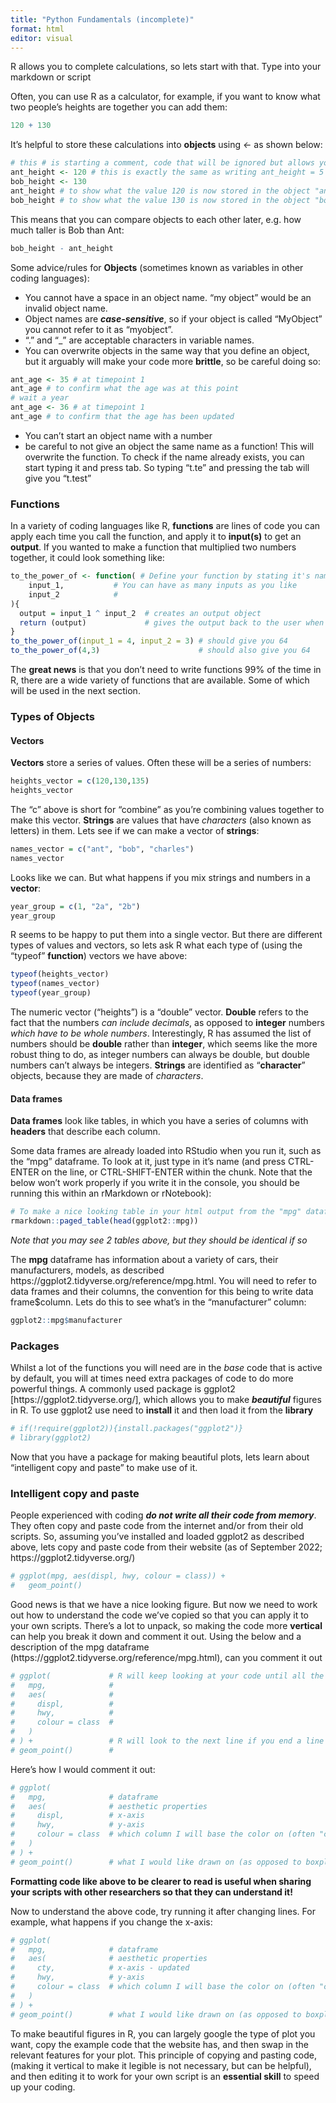 ```yaml
---
title: "Python Fundamentals (incomplete)"
format: html
editor: visual
---
```


R allows you to complete calculations, so lets start with that. Type into your markdown or script

Often, you can use R as a calculator, for example, if you want to know what two people's heights are together you can add them:
```r
120 + 130
```

It's helpful to store these calculations into **objects** using *<-* as shown below:
```r
# this # is starting a comment, code that will be ignored but allows you to annotate your work
ant_height <- 120 # this is exactly the same as writing ant_height = 5 + 2, but <- is encouraged in R to avoid confusion with other uses of = (e.g. == operator when you are comparing if two values are identical)
bob_height <- 130
ant_height # to show what the value 120 is now stored in the object "ant_height"
bob_height # to show what the value 130 is now stored in the object "bob_height"
```


This means that you can compare objects to each other later, e.g. how much taller is Bob than Ant:

```r
bob_height - ant_height
```

Some advice/rules for **Objects** (sometimes known as variables in other coding languages):

- You cannot have a space in an object name. "my object" would be an invalid object name.
- Object names are ***case-sensitive***, so if your object is called "MyObject" you cannot refer to it as "myobject".
- "." and "_" are acceptable characters in variable names.
- You can overwrite objects in the same way that you define an object, but it arguably will make your code more **brittle**, so be careful doing so:

```r
ant_age <- 35 # at timepoint 1
ant_age # to confirm what the age was at this point
# wait a year
ant_age <- 36 # at timepoint 1
ant_age # to confirm that the age has been updated
```

- You can't start an object name with a number
- be careful to not give an object the same name as a function! This will overwrite the function. To check if the name already exists, you can start typing it and press tab. So typing "t.te" and pressing the tab will give you "t.test"


### Functions

In a variety of coding languages like R, **functions** are lines of code you can apply each time you call the function, and apply it to **input(s)** to get an **output**. If you wanted to make a function that multiplied two numbers together, it could look something like:

```r
to_the_power_of <- function( # Define your function by stating it's name 
    input_1,           # You can have as many inputs as you like
    input_2            # 
){ 
  output = input_1 ^ input_2  # creates an output object 
  return (output)             # gives the output back to the user when they run the function
}
to_the_power_of(input_1 = 4, input_2 = 3) # should give you 64
to_the_power_of(4,3)                      # should also give you 64
```

The **great news** is that you don't need to write functions 99% of the time in R, there are a wide variety of functions that are available. Some of which will be used in the next section.

### Types of Objects

#### Vectors

**Vectors** store a series of values. Often these will be a series of numbers:

```r
heights_vector = c(120,130,135)
heights_vector
```

The "c" above is short for "combine" as you're combining values together to make this vector. 
**Strings** are values that have *characters* (also known as letters) in them. Lets see if we can make a vector of **strings**:

```r
names_vector = c("ant", "bob", "charles")
names_vector
```

Looks like we can. But what happens if you mix strings and numbers in a **vector**:

```r
year_group = c(1, "2a", "2b")
year_group
```

R seems to be happy to put them into a single vector. But there are different types of values and vectors, so lets ask R what each type of (using the "typeof" **function**) vectors we have above:

```r
typeof(heights_vector)
typeof(names_vector)
typeof(year_group)
```

The numeric vector ("heights") is a "double" vector. **Double** refers to the fact that the numbers *can include decimals*, as opposed to **integer** numbers *which have to be whole numbers*. Interestingly, R has assumed the list of numbers should be **double** rather than **integer**, which seems like the more robust thing to do, as integer numbers can always be double, but double numbers can't always be integers. **Strings** are identified as "**character**" objects, because they are made of *characters*.

#### Data frames

**Data frames** look like tables, in which you have a series of columns with **headers** that describe each column. 

Some data frames are already loaded into RStudio when you run it, such as the "mpg" dataframe. To look at it, just type in it's name (and press CTRL-ENTER on the line, or CTRL-SHIFT-ENTER within the chunk. Note that the below won't work properly if you write it in the console, you should be running this within an rMarkdown or rNotebook):

```r
# To make a nice looking table in your html output from the "mpg" dataframe from the ggplot2 package:
rmarkdown::paged_table(head(ggplot2::mpg))
```
*Note that you may see 2 tables above, but they should be identical if so*

The **mpg** dataframe has information about a variety of cars, their manufacturers, models, as described https://ggplot2.tidyverse.org/reference/mpg.html. You will need to refer to data frames and their columns, the convention for this being to write data frame$column. Lets do this to see what's in the "manufacturer" column:

```r
ggplot2::mpg$manufacturer
```


### Packages

Whilst a lot of the functions you will need are in the *base* code that is active by default, you will at times need extra packages of code to do more powerful things. A commonly used package is ggplot2 [https://ggplot2.tidyverse.org/], which allows you to make ***beautiful*** figures in R. To use ggplot2 use need to **install** it and then load it from the **library**

```r
# if(!require(ggplot2)){install.packages("ggplot2")}
# library(ggplot2)
```

Now that you have a package for making beautiful plots, lets learn about "intelligent copy and paste" to make use of it.

### Intelligent copy and paste

People experienced with coding ***do not write all their code from memory***. They often copy and paste code from the internet and/or from their old scripts. So, assuming you've installed and loaded ggplot2 as described above, lets copy and paste code from their website (as of September 2022; https://ggplot2.tidyverse.org/)

```r
# ggplot(mpg, aes(displ, hwy, colour = class)) + 
#   geom_point()
```
Good news is that we have a nice looking figure. But now we need to work out how to understand the code we've copied so that you can apply it to your own scripts. There's a lot to unpack, so making the code more **vertical** can help you break it down and comment it out. Using the below and a description of the mpg dataframe (https://ggplot2.tidyverse.org/reference/mpg.html), can you comment it out

```r
# ggplot(             # R will keep looking at your code until all the open brackets have been closed)
#   mpg,              #
#   aes(              #
#     displ,          #
#     hwy,            #
#     colour = class  #
#   )
# ) +                 # R will look to the next line if you end a line with +
# geom_point()        #
```

Here's how I would comment it out:

```r
# ggplot(
#   mpg,              # dataframe
#   aes(              # aesthetic properties
#     displ,          # x-axis
#     hwy,            # y-axis
#     colour = class  # which column I will base the color on (often "color" is safer spelling in code)
#   )
# ) + 
# geom_point()        # what I would like drawn on (as opposed to boxplots, lines, etc.)
```

**Formatting code like above to be clearer to read is useful when sharing your scripts with other researchers so that they can understand it!**


Now to understand the above code, try running it after changing lines. For example, what happens if you change the x-axis:

```r
# ggplot(
#   mpg,              # dataframe
#   aes(              # aesthetic properties
#     cty,            # x-axis - updated
#     hwy,            # y-axis
#     colour = class  # which column I will base the color on (often "color" is safer spelling in code)
#   )
# ) + 
# geom_point()        # what I would like drawn on (as opposed to boxplots, lines, etc.

```
To make beautiful figures in R, you can largely google the type of plot you want, copy the example code that the website has, and then swap in the relevant features for your plot. This principle of copying and pasting code, (making it vertical to make it legible is not necessary, but can be helpful), and then editing it to work for your own script is an **essential skill** to speed up your coding.